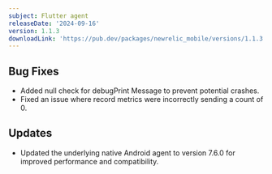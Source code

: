 ```yaml
---
subject: Flutter agent
releaseDate: '2024-09-16'
version: 1.1.3
downloadLink: 'https://pub.dev/packages/newrelic_mobile/versions/1.1.3'
---
```


## Bug Fixes
- Added null check for debugPrint Message to prevent potential crashes.
- Fixed an issue where record metrics were incorrectly sending a count of 0.


## Updates
- Updated the underlying native Android agent to version 7.6.0 for improved performance and compatibility.
